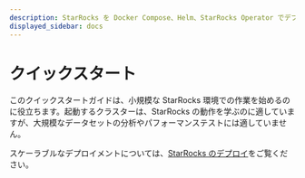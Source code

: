 ```yaml
---
description: StarRocks を Docker Compose、Helm、StarRocks Operator でデプロイする
displayed_sidebar: docs
---
```


# クイックスタート

このクイックスタートガイドは、小規模な StarRocks 環境での作業を始めるのに役立ちます。起動するクラスターは、StarRocks の動作を学ぶのに適していますが、大規模なデータセットの分析やパフォーマンステストには適していません。

スケーラブルなデプロイメントについては、[StarRocks のデプロイ](../deployment/deployment_overview.md)をご覧ください。


<DocCardList />